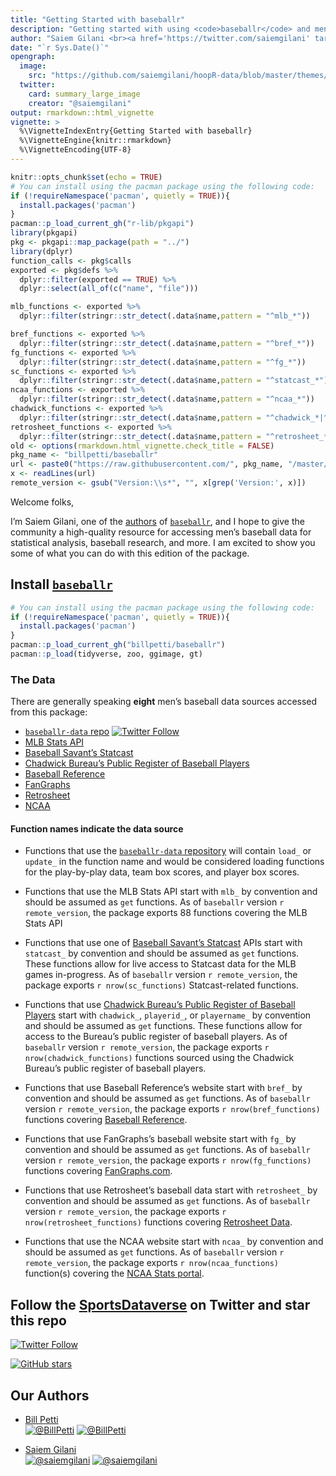 ```yaml
---
title: "Getting Started with baseballr"
description: "Getting started with using <code>baseballr</code> and men's baseball data."
author: "Saiem Gilani <br><a href='https://twitter.com/saiemgilani' target='blank'><img src='https://img.shields.io/twitter/follow/saiemgilani?color=blue&amp;label=%40saiemgilani&amp;logo=twitter&amp;style=for-the-badge' alt='@saiemgilani'/></a> <a href='https://github.com/saiemgilani' target='blank'><img src='https://img.shields.io/github/followers/saiemgilani?color=eee&amp;logo=Github&amp;style=for-the-badge' alt='@saiemgilani'/></a>"
date: "`r Sys.Date()`"
opengraph:
  image: 
    src: "https://github.com/saiemgilani/hoopR-data/blob/master/themes/hoopR_gh.png?raw=true"
  twitter:
    card: summary_large_image
    creator: "@saiemgilani"
output: rmarkdown::html_vignette
vignette: >
  %\VignetteIndexEntry{Getting Started with baseballr}
  %\VignetteEngine{knitr::rmarkdown}
  %\VignetteEncoding{UTF-8}
---
```


```r
knitr::opts_chunk$set(echo = TRUE)
# You can install using the pacman package using the following code:
if (!requireNamespace('pacman', quietly = TRUE)){
  install.packages('pacman')
}
pacman::p_load_current_gh("r-lib/pkgapi")
library(pkgapi)
pkg <- pkgapi::map_package(path = "../")
library(dplyr)
function_calls <- pkg$calls
exported <- pkg$defs %>% 
  dplyr::filter(exported == TRUE) %>% 
  dplyr::select(all_of(c("name", "file"))) 

mlb_functions <- exported %>% 
  dplyr::filter(stringr::str_detect(.data$name,pattern = "^mlb_*"))

bref_functions <- exported %>% 
  dplyr::filter(stringr::str_detect(.data$name,pattern = "^bref_*"))
fg_functions <- exported %>% 
  dplyr::filter(stringr::str_detect(.data$name,pattern = "^fg_*"))
sc_functions <- exported %>% 
  dplyr::filter(stringr::str_detect(.data$name,pattern = "^statcast_*"))
ncaa_functions <- exported %>% 
  dplyr::filter(stringr::str_detect(.data$name,pattern = "^ncaa_*"))
chadwick_functions <- exported %>% 
  dplyr::filter(stringr::str_detect(.data$name,pattern = "^chadwick_*|^playerid_*|^playername_*"))
retrosheet_functions <- exported %>% 
  dplyr::filter(stringr::str_detect(.data$name,pattern = "^retrosheet_*"))
old <- options(rmarkdown.html_vignette.check_title = FALSE)
pkg_name <- "billpetti/baseballr"
url <- paste0("https://raw.githubusercontent.com/", pkg_name, "/master/DESCRIPTION")
x <- readLines(url)
remote_version <- gsub("Version:\\s*", "", x[grep('Version:', x)])
```

Welcome folks,

I'm Saiem Gilani, one of the [authors](https://billpetti.github.io/baseballr/authors.html "Authors and contributors to baseballr") of [`baseballr`](https://billpetti.github.io/baseballr/), and I hope to give the community a high-quality resource for accessing men's baseball data for statistical analysis, baseball research, and more. I am excited to show you some of what you can do with this edition of the package.

## **Install** [**`baseballr`**](https://billpetti.github.io/baseballr/)
```r
# You can install using the pacman package using the following code:
if (!requireNamespace('pacman', quietly = TRUE)){
  install.packages('pacman')
}
pacman::p_load_current_gh("billpetti/baseballr")
pacman::p_load(tidyverse, zoo, ggimage, gt)
```

### **The Data**

There are generally speaking **eight** men's baseball data sources accessed from this package:

-   [`baseballr-data` repo](https://github.com/saiemgilani/baseballr-data) [![Twitter Follow](https://img.shields.io/twitter/follow/sportsdataverse?color=blue&label=%40sportsdataverse&logo=twitter&style=for-the-badge)](https://twitter.com/sportsdataverse)
-   [MLB Stats API](https://www.mlb.com/)
-   [Baseball Savant's Statcast](https://baseballsavant.mlb.com/)
-   [Chadwick Bureau's Public Register of Baseball Players](https://github.com/chadwickbureau/register/)
-   [Baseball Reference](https://www.baseball-reference.com/)
-   [FanGraphs](https://www.fangraphs.com/)
-   [Retrosheet](https://www.retrosheet.org/)
-   [NCAA](https://stats.ncaa.org/)

#### **Function names indicate the data source**

-   Functions that use the [`baseballr-data` repository](https://github.com/saiemgilani/baseballr-data) will contain `load_` or `update_` in the function name and would be considered loading functions for the play-by-play data, team box scores, and player box scores.

-   Functions that use the MLB Stats API start with `mlb_` by convention and should be assumed as `get` functions. As of `baseballr` version `r remote_version`, the package exports 88 functions covering the MLB Stats API

-   Functions that use one of [Baseball Savant's Statcast](https://baseballsavant.mlb.com/) APIs start with `statcast_` by convention and should be assumed as `get` functions. These functions allow for live access to Statcast data for the MLB games in-progress. As of `baseballr` version `r remote_version`, the package exports `r nrow(sc_functions)` Statcast-related functions.

-   Functions that use [Chadwick Bureau's Public Register of Baseball Players](https://github.com/chadwickbureau/register/) start with `chadwick_`, `playerid_`, or `playername_` by convention and should be assumed as `get` functions. These functions allow for access to the Bureau's public register of baseball players. As of `baseballr` version `r remote_version`, the package exports `r nrow(chadwick_functions)` functions sourced using the Chadwick Bureau's public register of baseball players.

-   Functions that use Baseball Reference's website start with `bref_` by convention and should be assumed as `get` functions. As of `baseballr` version `r remote_version`, the package exports `r nrow(bref_functions)` functions covering [Baseball Reference](https://www.baseball-reference.com/).

-   Functions that use FanGraphs's baseball website start with `fg_` by convention and should be assumed as `get` functions. As of `baseballr` version `r remote_version`, the package exports `r nrow(fg_functions)` functions covering [FanGraphs.com](https://www.fangraphs.com/).

-   Functions that use Retrosheet's baseball data start with `retrosheet_` by convention and should be assumed as `get` functions. As of `baseballr` version `r remote_version`, the package exports `r nrow(retrosheet_functions)` functions covering [Retrosheet Data](https://www.retrosheet.org/).

-   Functions that use the NCAA website start with `ncaa_` by convention and should be assumed as `get` functions. As of `baseballr` version `r remote_version`, the package exports `r nrow(ncaa_functions)` function(s) covering the [NCAA Stats portal](https://stats.ncaa.org/).

## Follow the [SportsDataverse](https://twitter.com/SportsDataverse) on Twitter and star this repo

[![Twitter Follow](https://img.shields.io/twitter/follow/SportsDataverse?color=blue&label=%40SportsDataverse&logo=twitter&style=for-the-badge)](https://twitter.com/SportsDataverse) 

[![GitHub stars](https://img.shields.io/github/stars/billpetti/baseballr.svg?color=eee&logo=github&style=for-the-badge&label=Star%20baseballr&maxAge=2592000)](https://github.com/billpetti/baseballr/stargazers/)

## **Our Authors**

-   [Bill Petti](https://twitter.com/BillPetti)       
<a href="https://twitter.com/BillPetti" target="blank"><img src="https://img.shields.io/twitter/follow/BillPetti?color=blue&label=%40BillPetti&logo=twitter&style=for-the-badge" alt="@BillPetti" /></a>
<a href="https://github.com/BillPetti" target="blank"><img src="https://img.shields.io/github/followers/BillPetti?color=eee&logo=Github&style=for-the-badge" alt="@BillPetti" /></a>

-   [Saiem Gilani](https://twitter.com/saiemgilani)       
<a href="https://twitter.com/saiemgilani" target="blank"><img src="https://img.shields.io/twitter/follow/saiemgilani?color=blue&label=%40saiemgilani&logo=twitter&style=for-the-badge" alt="@saiemgilani" /></a>
<a href="https://github.com/saiemgilani" target="blank"><img src="https://img.shields.io/github/followers/saiemgilani?color=eee&logo=Github&style=for-the-badge" alt="@saiemgilani" /></a>
